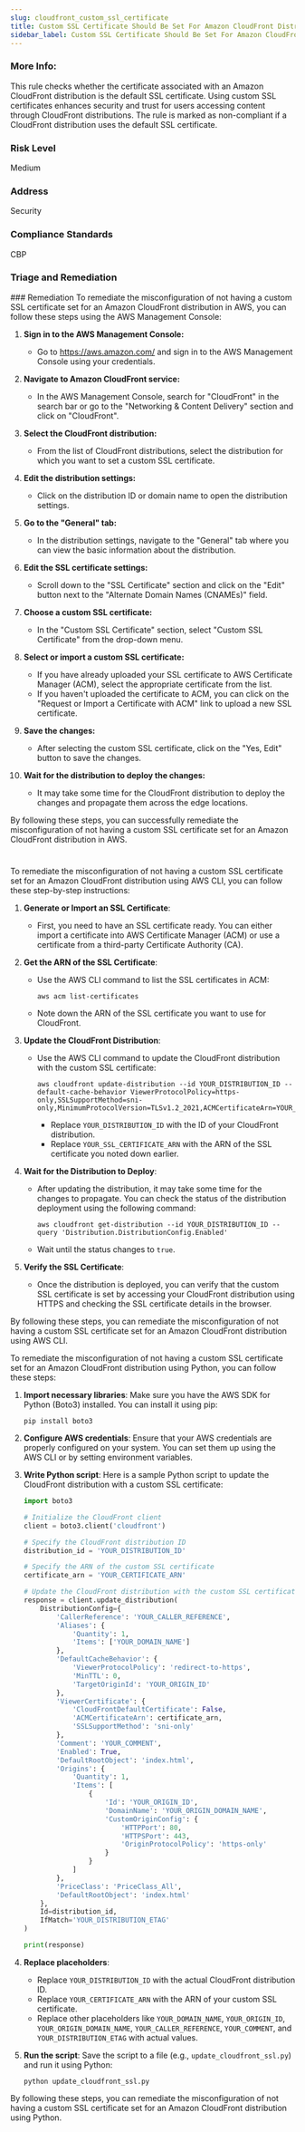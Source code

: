 ```yaml
---
slug: cloudfront_custom_ssl_certificate
title: Custom SSL Certificate Should Be Set For Amazon CloudFront Distributions
sidebar_label: Custom SSL Certificate Should Be Set For Amazon CloudFront Distributions
---
```


### More Info:

This rule checks whether the certificate associated with an Amazon CloudFront distribution is the default SSL certificate. Using custom SSL certificates enhances security and trust for users accessing content through CloudFront distributions. The rule is marked as non-compliant if a CloudFront distribution uses the default SSL certificate.

### Risk Level

Medium

### Address

Security

### Compliance Standards

CBP


### Triage and Remediation
<Tabs>
<Tab title='Remediation'>
### Remediation

<AccordionGroup>
<Accordion title='Using Console' defaultOpen='true'>
To remediate the misconfiguration of not having a custom SSL certificate set for an Amazon CloudFront distribution in AWS, you can follow these steps using the AWS Management Console:

1. **Sign in to the AWS Management Console:**
   - Go to https://aws.amazon.com/ and sign in to the AWS Management Console using your credentials.

2. **Navigate to Amazon CloudFront service:**
   - In the AWS Management Console, search for "CloudFront" in the search bar or go to the "Networking & Content Delivery" section and click on "CloudFront".

3. **Select the CloudFront distribution:**
   - From the list of CloudFront distributions, select the distribution for which you want to set a custom SSL certificate.

4. **Edit the distribution settings:**
   - Click on the distribution ID or domain name to open the distribution settings.

5. **Go to the "General" tab:**
   - In the distribution settings, navigate to the "General" tab where you can view the basic information about the distribution.

6. **Edit the SSL certificate settings:**
   - Scroll down to the "SSL Certificate" section and click on the "Edit" button next to the "Alternate Domain Names (CNAMEs)" field.

7. **Choose a custom SSL certificate:**
   - In the "Custom SSL Certificate" section, select "Custom SSL Certificate" from the drop-down menu.

8. **Select or import a custom SSL certificate:**
   - If you have already uploaded your SSL certificate to AWS Certificate Manager (ACM), select the appropriate certificate from the list.
   - If you haven't uploaded the certificate to ACM, you can click on the "Request or Import a Certificate with ACM" link to upload a new SSL certificate.

9. **Save the changes:**
   - After selecting the custom SSL certificate, click on the "Yes, Edit" button to save the changes.

10. **Wait for the distribution to deploy the changes:**
    - It may take some time for the CloudFront distribution to deploy the changes and propagate them across the edge locations.

By following these steps, you can successfully remediate the misconfiguration of not having a custom SSL certificate set for an Amazon CloudFront distribution in AWS.

#
</Accordion>

<Accordion title='Using CLI'>
To remediate the misconfiguration of not having a custom SSL certificate set for an Amazon CloudFront distribution using AWS CLI, you can follow these step-by-step instructions:

1. **Generate or Import an SSL Certificate**:
   - First, you need to have an SSL certificate ready. You can either import a certificate into AWS Certificate Manager (ACM) or use a certificate from a third-party Certificate Authority (CA).

2. **Get the ARN of the SSL Certificate**:
   - Use the AWS CLI command to list the SSL certificates in ACM:
     ```
     aws acm list-certificates
     ```
   - Note down the ARN of the SSL certificate you want to use for CloudFront.

3. **Update the CloudFront Distribution**:
   - Use the AWS CLI command to update the CloudFront distribution with the custom SSL certificate:
     ```
     aws cloudfront update-distribution --id YOUR_DISTRIBUTION_ID --default-cache-behavior ViewerProtocolPolicy=https-only,SSLSupportMethod=sni-only,MinimumProtocolVersion=TLSv1.2_2021,ACMCertificateArn=YOUR_SSL_CERTIFICATE_ARN
     ```
     - Replace `YOUR_DISTRIBUTION_ID` with the ID of your CloudFront distribution.
     - Replace `YOUR_SSL_CERTIFICATE_ARN` with the ARN of the SSL certificate you noted down earlier.

4. **Wait for the Distribution to Deploy**:
   - After updating the distribution, it may take some time for the changes to propagate. You can check the status of the distribution deployment using the following command:
     ```
     aws cloudfront get-distribution --id YOUR_DISTRIBUTION_ID --query 'Distribution.DistributionConfig.Enabled'
     ```
   - Wait until the status changes to `true`.

5. **Verify the SSL Certificate**:
   - Once the distribution is deployed, you can verify that the custom SSL certificate is set by accessing your CloudFront distribution using HTTPS and checking the SSL certificate details in the browser.

By following these steps, you can remediate the misconfiguration of not having a custom SSL certificate set for an Amazon CloudFront distribution using AWS CLI.
</Accordion>

<Accordion title='Using Python'>
To remediate the misconfiguration of not having a custom SSL certificate set for an Amazon CloudFront distribution using Python, you can follow these steps:

1. **Import necessary libraries**: Make sure you have the AWS SDK for Python (Boto3) installed. You can install it using pip:
   ```
   pip install boto3
   ```

2. **Configure AWS credentials**: Ensure that your AWS credentials are properly configured on your system. You can set them up using the AWS CLI or by setting environment variables.

3. **Write Python script**:
   Here is a sample Python script to update the CloudFront distribution with a custom SSL certificate:
   ```python
   import boto3

   # Initialize the CloudFront client
   client = boto3.client('cloudfront')

   # Specify the CloudFront distribution ID
   distribution_id = 'YOUR_DISTRIBUTION_ID'

   # Specify the ARN of the custom SSL certificate
   certificate_arn = 'YOUR_CERTIFICATE_ARN'

   # Update the CloudFront distribution with the custom SSL certificate
   response = client.update_distribution(
       DistributionConfig={
           'CallerReference': 'YOUR_CALLER_REFERENCE',
           'Aliases': {
               'Quantity': 1,
               'Items': ['YOUR_DOMAIN_NAME']
           },
           'DefaultCacheBehavior': {
               'ViewerProtocolPolicy': 'redirect-to-https',
               'MinTTL': 0,
               'TargetOriginId': 'YOUR_ORIGIN_ID'
           },
           'ViewerCertificate': {
               'CloudFrontDefaultCertificate': False,
               'ACMCertificateArn': certificate_arn,
               'SSLSupportMethod': 'sni-only'
           },
           'Comment': 'YOUR_COMMENT',
           'Enabled': True,
           'DefaultRootObject': 'index.html',
           'Origins': {
               'Quantity': 1,
               'Items': [
                   {
                       'Id': 'YOUR_ORIGIN_ID',
                       'DomainName': 'YOUR_ORIGIN_DOMAIN_NAME',
                       'CustomOriginConfig': {
                           'HTTPPort': 80,
                           'HTTPSPort': 443,
                           'OriginProtocolPolicy': 'https-only'
                       }
                   }
               ]
           },
           'PriceClass': 'PriceClass_All',
           'DefaultRootObject': 'index.html'
       },
       Id=distribution_id,
       IfMatch='YOUR_DISTRIBUTION_ETAG'
   )

   print(response)
   ```

4. **Replace placeholders**:
   - Replace `YOUR_DISTRIBUTION_ID` with the actual CloudFront distribution ID.
   - Replace `YOUR_CERTIFICATE_ARN` with the ARN of your custom SSL certificate.
   - Replace other placeholders like `YOUR_DOMAIN_NAME`, `YOUR_ORIGIN_ID`, `YOUR_ORIGIN_DOMAIN_NAME`, `YOUR_CALLER_REFERENCE`, `YOUR_COMMENT`, and `YOUR_DISTRIBUTION_ETAG` with actual values.

5. **Run the script**: Save the script to a file (e.g., `update_cloudfront_ssl.py`) and run it using Python:
   ```
   python update_cloudfront_ssl.py
   ```

By following these steps, you can remediate the misconfiguration of not having a custom SSL certificate set for an Amazon CloudFront distribution using Python.
</Accordion>

</AccordionGroup>
</Tab>
</Tabs>

